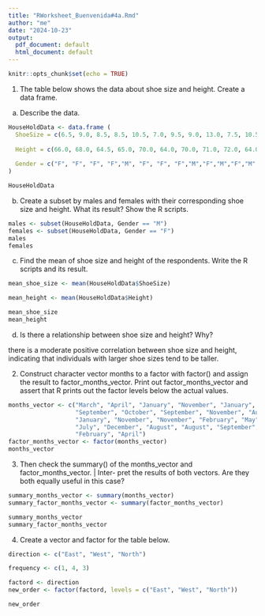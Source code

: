 ```yaml
---
title: "RWorksheet_Buenvenida#4a.Rmd"
author: "me"
date: "2024-10-23"
output:
  pdf_document: default
  html_document: default
---
```


```r
knitr::opts_chunk$set(echo = TRUE)
```

1. The table below shows the data about shoe size and height. Create a data frame.
a. Describe the data.

```r
HouseHoldData <- data.frame (
  ShoeSize = c(6.5, 9.0, 8.5, 8.5, 10.5, 7.0, 9.5, 9.0, 13.0, 7.5, 10.5, 8.5, 12.0, 10.5, 13.0, 11.5, 8.5, 5.0, 10.0, 6.5, 7.5, 8.5, 10.5, 8.5, 10.5,  11.0, 9.0, 13.0),
  
  Height = c(66.0, 68.0, 64.5, 65.0, 70.0, 64.0, 70.0, 71.0, 72.0, 64.0, 74.5, 67.0, 71.0, 71.0, 77.0, 72.0, 59.0, 62.0, 72.0, 66.0, 64.0, 67.0, 73.0, 69.0, 72.0, 70.0, 69.0, 70.0),
  
  Gender = c("F", "F", "F", "F","M", "F", "F", "F","M","F","M","F","M","M", "M", "M", "F", "F", "M", "F", "F","M", "M", "F","M","M", "M", "M")
)

HouseHoldData
```

b. Create a subset by males and females with their corresponding shoe size and height.
What its result? Show the R scripts.

```r
males <- subset(HouseHoldData, Gender == "M")
females <- subset(HouseHoldData, Gender == "F")
males
females
```

c. Find the mean of shoe size and height of the respondents. Write the R scripts and its
result.



```r
mean_shoe_size <- mean(HouseHoldData$ShoeSize)

mean_height <- mean(HouseHoldData$Height)

mean_shoe_size
mean_height
```


d. Is there a relationship between shoe size and height? Why?

there is a moderate positive correlation between shoe size and height, indicating that individuals with larger shoe sizes tend to be taller.


2. Construct character vector months to a factor with factor() and assign the result to
factor_months_vector. Print out factor_months_vector and assert that R prints out
the factor levels below the actual values.

```r
months_vector <- c("March", "April", "January", "November", "January",
                   "September", "October", "September", "November", "August",
                   "January", "November", "November", "February", "May", "August",
                   "July", "December", "August", "August", "September", "November", 
                   "February", "April")
factor_months_vector <- factor(months_vector)
months_vector

```


3. Then check the summary() of the months_vector and factor_months_vector. | Inter-
pret the results of both vectors. Are they both equally useful in this case?

```r
summary_months_vector <- summary(months_vector)
summary_factor_months_vector <- summary(factor_months_vector)

summary_months_vector
summary_factor_months_vector
```

4. Create a vector and factor for the table below.
```r
direction <- c("East", "West", "North")

frequency <- c(1, 4, 3)

factord <- direction
new_order <- factor(factord, levels = c("East", "West", "North"))

new_order

```



